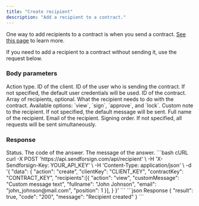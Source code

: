 ```yaml
---
title: "Create recipient"
description: "Add a recipient to a contract."
---
```


One way to add recipients to a contract is when you send a contract. 
[See this page](/api-reference/contract/send) to learn more.

If you need to add a recipient to a contract without sending it, use the request below.

### Body parameters

<ParamField body="action" type="string" required>
  Action type.
</ParamField>

<ParamField body="clientKey" type="string" required>
  ID of the client.
</ParamField>

<ParamField body="userKey" type="string">
  ID of the user who is sending the contract. If not specified, the default user credentials will be used.
</ParamField>

<ParamField body="contractKey" type="string" required>
  ID of the contract.
</ParamField>

<ParamField body="recipients" type="string">
  Array of recipients, optional.

  <Expandable title="child attribute">

  <ParamField body="action" type="string">
    What the recipient needs to do with the contract. Available options: `view`, `sign`, `approve`, and `lock`.
  </ParamField>

  <ParamField body="customMessage" type="string">
    Custom note to the recipient. If not specified, the default message will be sent.
  </ParamField>

  <ParamField body="fullname" type="string">
    Full name of the recipient.
  </ParamField>

  <ParamField body="email" type="string" required>
    Email of the recipient.  
  </ParamField>

  <ParamField body="position" type="number">
    Signing order. If not specified, all requests will be sent simultaneously.
  </ParamField>

  </Expandable>

</ParamField>

### Response

  <ResponseField name="result" type="boolean">
    Status.
  </ResponseField>

<ResponseField name="code" type="string">
  The code of the answer.
</ResponseField>

<ResponseField name="message" type="string">
  The message of the answer.
</ResponseField>

<RequestExample>
```bash cURL
curl -X POST 'https://api.sendforsign.com/api/recipient' \
     -H 'X-Sendforsign-Key: YOUR_API_KEY' \
     -H 'Content-Type: application/json' \
     -d '{ 
		  "data": {
				   "action": "create",
				   "clientKey": "CLIENT_KEY",
				   "contractKey": "CONTRACT_KEY",
           "recipients":[{
                "action": "view",
                "customMessage": "Custom message text",
                "fullname": "John Johnson", 
                "email": "john_johnson@mail.com", 
                "position": 1
               }], 
				  }
       }'
```
</RequestExample>

<ResponseExample>
```json Response
     {
       "result": true,
       "code": "200",
       "message": "Recipient created"
    }
```
</ResponseExample>
